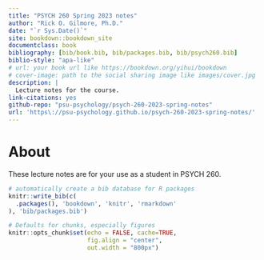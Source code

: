 ```yaml
--- 
title: "PSYCH 260 Spring 2023 notes"
author: "Rick O. Gilmore, Ph.D."
date: "`r Sys.Date()`"
site: bookdown::bookdown_site
documentclass: book
bibliography: [bib/book.bib, bib/packages.bib, bib/psych260.bib]
biblio-style: "apa-like"
# url: your book url like https://bookdown.org/yihui/bookdown
# cover-image: path to the social sharing image like images/cover.jpg
description: |
  Lecture notes for the course.
link-citations: yes
github-repo: "psu-psychology/psych-260-2023-spring-notes"
url: 'https\://psu-psychology.github.io/psych-260-2023-spring-notes/'
---
```


# About {-}

These lecture notes are for your use as a student in PSYCH 260.

```r
# automatically create a bib database for R packages
knitr::write_bib(c(
  .packages(), 'bookdown', 'knitr', 'rmarkdown'
), 'bib/packages.bib')
```


```r
# Defaults for chunks, especially figures
knitr::opts_chunk$set(echo = FALSE, cache=TRUE, 
                      fig.align = "center",
                      out.width = "800px")
```
